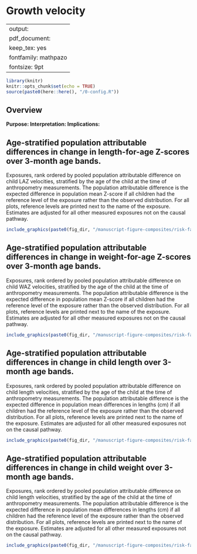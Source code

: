 # Growth velocity {#velocity}

---
output:
  pdf_document:
    keep_tex: yes
fontfamily: mathpazo
fontsize: 9pt
---

\raggedright

```r
library(knitr)
knitr::opts_chunk$set(echo = TRUE)
source(paste0(here::here(), "/0-config.R"))

```

## Overview

__Purpose: __
__Interpretation: __
__Implications: __



## Age-stratified population attributable differences in change in length-for-age Z-scores over 3-month age bands.

Exposures, rank ordered by pooled population attributable difference on child LAZ velocities, stratified by the age of the child at the time of anthropometry measurements. The population attributable difference is the expected difference in population mean Z-score if all children had the reference level of the exposure rather than the observed distribution. For all plots, reference levels are printed next to the name of the exposure. Estimates are adjusted for all other measured exposures not on the causal pathway.


```r
include_graphics(paste0(fig_dir, "/manuscript-figure-composites/risk-factor/extended-data/fig-laz-vel-PAR.png"))
```



## Age-stratified population attributable differences in change in weight-for-age Z-scores over 3-month age bands.

Exposures, rank ordered by pooled population attributable difference on child WAZ velocities, stratified by the age of the child at the time of anthropometry measurements. The population attributable difference is the expected difference in population mean Z-score if all children had the reference level of the exposure rather than the observed distribution. For all plots, reference levels are printed next to the name of the exposure. Estimates are adjusted for all other measured exposures not on the causal pathway.


```r
include_graphics(paste0(fig_dir, "/manuscript-figure-composites/risk-factor/extended-data/fig-waz-vel-PAR.png"))
```




## Age-stratified population attributable differences in change in child length over 3-month age bands.

Exposures, rank ordered by pooled population attributable difference on child length velocities, stratified by the age of the child at the time of anthropometry measurements. The population attributable difference is the expected difference in population mean differences in lengths (cm) if all children had the reference level of the exposure rather than the observed distribution. For all plots, reference levels are printed next to the name of the exposure. Estimates are adjusted for all other measured exposures not on the causal pathway.


```r
include_graphics(paste0(fig_dir, "/manuscript-figure-composites/risk-factor/extended-data/fig-length-vel-PAR.png"))
```


## Age-stratified population attributable differences in change in child weight over 3-month age bands.

Exposures, rank ordered by pooled population attributable difference on child length velocities, stratified by the age of the child at the time of anthropometry measurements. The population attributable difference is the expected difference in population mean differences in lengths (cm) if all children had the reference level of the exposure rather than the observed distribution. For all plots, reference levels are printed next to the name of the exposure. Estimates are adjusted for all other measured exposures not on the causal pathway.


```r
include_graphics(paste0(fig_dir, "/manuscript-figure-composites/risk-factor/extended-data/fig-weight-vel-PAR.png"))
```










